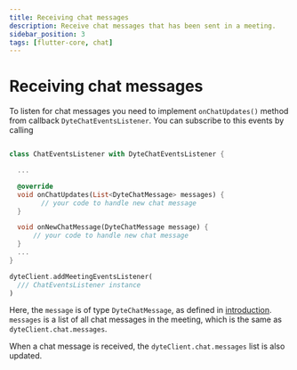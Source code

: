 ```yaml
---
title: Receiving chat messages
description: Receive chat messages that has been sent in a meeting.
sidebar_position: 3
tags: [flutter-core, chat]
---
```


# Receiving chat messages

To listen for chat messages you need to implement `onChatUpdates()` method from
callback `DyteChatEventsListener`. You can subscribe to this events by
calling

```dart

class ChatEventsListener with DyteChatEventsListener {

  ...

  @override
  void onChatUpdates(List<DyteChatMessage> messages) {
        // your code to handle new chat message
  }

  void onNewChatMessage(DyteChatMessage message) {
      // your code to handle new chat message
  }
  ...
}
```

```dart
dyteClient.addMeetingEventsListener(
  /// ChatEventsListener instance
)
```

Here, the `message` is of type `DyteChatMessage`, as defined in
[introduction](./introduction). `messages` is a list of all chat messages in the
meeting, which is the same as `dyteClient.chat.messages`.

When a chat message is received, the `dyteClient.chat.messages` list is also
updated.
